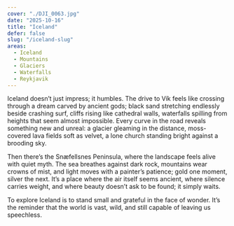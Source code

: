 ```yaml
---
cover: "./DJI_0063.jpg"
date: "2025-10-16"
title: "Iceland"
defer: false
slug: "/iceland-slug"
areas:
  - Iceland
  - Mountains
  - Glaciers
  - Waterfalls
  - Reykjavik
---
```


Iceland doesn’t just impress; it humbles. The drive to Vík feels like crossing through a dream carved by ancient gods; black sand stretching endlessly beside crashing surf, cliffs rising like cathedral walls, waterfalls spilling from heights that seem almost impossible. Every curve in the road reveals something new and unreal: a glacier gleaming in the distance, moss-covered lava fields soft as velvet, a lone church standing bright against a brooding sky.

Then there’s the Snæfellsnes Peninsula, where the landscape feels alive with quiet myth. The sea breathes against dark rock, mountains wear crowns of mist, and light moves with a painter’s patience; gold one moment, silver the next. It’s a place where the air itself seems ancient, where silence carries weight, and where beauty doesn’t ask to be found; it simply waits.

To explore Iceland is to stand small and grateful in the face of wonder. It’s the reminder that the world is vast, wild, and still capable of leaving us speechless.
